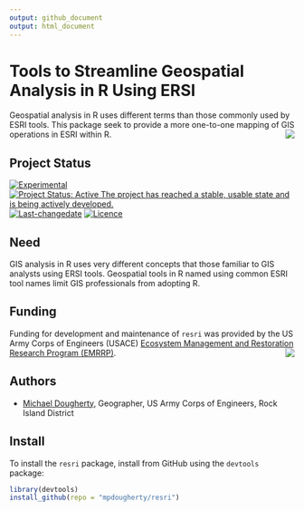 ```yaml
---
output: github_document
output: html_document
---
```

<!-- rmarkdown v1 -->
<!-- README.md is generated from README.Rmd. Please edit that file -->

# Tools to Streamline Geospatial Analysis in R Using ERSI
Geospatial analysis in R uses different terms than those commonly used by ESRI tools. This package seek to provide a more one-to-one mapping of GIS operations in ESRI within R.  <img src="man/figures/HDQLO-03_h120.jpg" align="right" />

## Project Status
[![Experimental](https://img.shields.io/badge/lifecycle-experimental-orange.svg)](https://www.tidyverse.org/lifecycle)
[![Project Status: Active The project has reached a stable, usable state and is being actively developed.](https://www.repostatus.org/badges/latest/active.svg)](https://www.repostatus.org/#active)
[![Last-changedate](https://img.shields.io/badge/last%20change-2019--05--28-yellowgreen.svg)](/commits/master)
[![Licence](https://img.shields.io/badge/licence-CC0-blue.svg)](http://choosealicense.com/licenses/cc0-1.0/)

## Need
GIS analysis in R uses very different concepts that those familiar to GIS analysts using ERSI tools. Geospatial tools in R named using common ESRI tool names limit GIS professionals from adopting R. 

## Funding
Funding for development and maintenance of `resri` was provided by the US Army Corps of Engineers (USACE) [Ecosystem Management and Restoration Research Program (EMRRP)](https://emrrp.el.erdc.dren.mil). <img src="man/figures/EMRRP_logo_300.png" align="right" />

## Authors
* [Michael Dougherty](mailto:Michael.P.Dougherty@usace.army.mil), Geographer, US Army Corps of Engineers, Rock Island District

## Install
To install the `resri` package, install from GitHub using the 
`devtools` package:

```r
library(devtools)
install_github(repo = "mpdougherty/resri")
```
